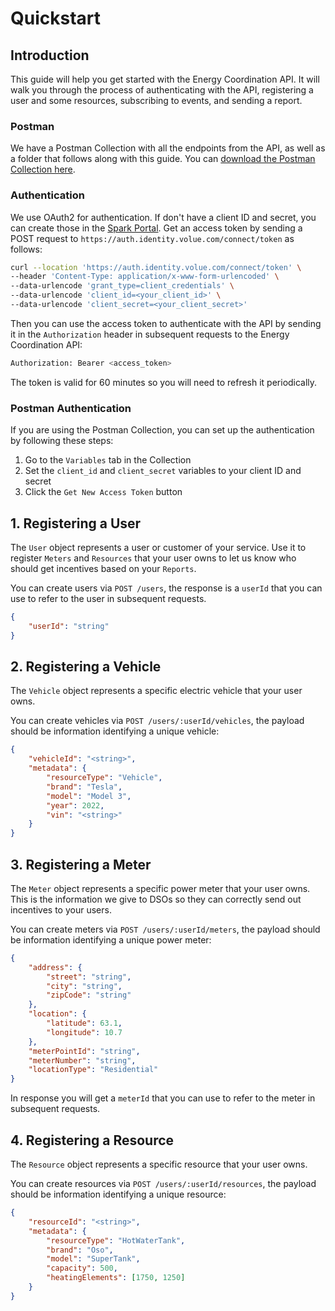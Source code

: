 # Quickstart

## Introduction

This guide will help you get started with the Energy Coordination API. It will walk you through the process of authenticating with the API, registering a user and some resources, subscribing to events, and sending a report.

### Postman

We have a Postman Collection with all the endpoints from the API, as well as a folder that follows along with this guide. You can [download the Postman Collection here](https://docs.voluespark.com/postman/EnergyCoordinationAPI.json).

### Authentication

We use OAuth2 for authentication. If don't have a client ID and secret, you can create those in the [Spark Portal](https://voluespark.com).
Get an access token by sending a POST request to `https://auth.identity.volue.com/connect/token` as follows:

```bash
curl --location 'https://auth.identity.volue.com/connect/token' \
--header 'Content-Type: application/x-www-form-urlencoded' \
--data-urlencode 'grant_type=client_credentials' \
--data-urlencode 'client_id=<your_client_id>' \
--data-urlencode 'client_secret=<your_client_secret>'
```

Then you can use the access token to authenticate with the API by sending it in the `Authorization` header in subsequent requests to the Energy Coordination API:

```bash
Authorization: Bearer <access_token>
```

The token is valid for 60 minutes so you will need to refresh it periodically.

### Postman Authentication

If you are using the Postman Collection, you can set up the authentication by following these steps:

1. Go to the `Variables` tab in the Collection
2. Set the `client_id` and `client_secret` variables to your client ID and secret
3. Click the `Get New Access Token` button

## 1. Registering a User

The `User` object represents a user or customer of your service. Use it to register `Meters` and `Resources` that your user owns to let us know who should get incentives based on your `Reports`.

You can create users via `POST /users`, the response is a `userId` that you can use to refer to the user in subsequent requests.

```json
{
    "userId": "string"
}
```

## 2. Registering a Vehicle

The `Vehicle` object represents a specific electric vehicle that your user owns.

You can create vehicles via `POST /users/:userId/vehicles`, the payload should be information identifying a unique vehicle:

```json
{
    "vehicleId": "<string>",
    "metadata": {
        "resourceType": "Vehicle",
        "brand": "Tesla",
        "model": "Model 3",
        "year": 2022,
        "vin": "<string>"
    }
}
```

## 3. Registering a Meter

The `Meter` object represents a specific power meter that your user owns. This is the information we give to DSOs so they can correctly send out incentives to your users.

You can create meters via `POST /users/:userId/meters`, the payload should be information identifying a unique power meter:

```json
{
    "address": {
        "street": "string",
        "city": "string",
        "zipCode": "string"
    },
    "location": {
        "latitude": 63.1,
        "longitude": 10.7
    },
    "meterPointId": "string",
    "meterNumber": "string",
    "locationType": "Residential"
}
```

In response you will get a `meterId` that you can use to refer to the meter in subsequent requests.

## 4. Registering a Resource

The `Resource` object represents a specific resource that your user owns.

You can create resources via `POST /users/:userId/resources`, the payload should be information identifying a unique resource:

```json
{
    "resourceId": "<string>",
    "metadata": {
        "resourceType": "HotWaterTank",
        "brand": "Oso",
        "model": "SuperTank",
        "capacity": 500,
        "heatingElements": [1750, 1250]
    }
}
```
